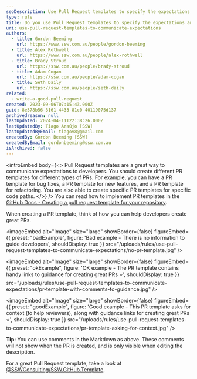 ```yaml
---
seoDescription: Use Pull Request templates to specify the expectations and requirements for each PR, streamlining the submission process and ensuring developers understand what is expected of them.
type: rule
title: Do you use Pull Request templates to specify the expectations and requirements for each PR?
uri: use-pull-request-templates-to-communicate-expectations
authors:
  - title: Gordon Beeming
    url: https://www.ssw.com.au/people/gordon-beeming
  - title: Alex Rothwell
    url: https://www.ssw.com.au/people/alex-rothwell
  - title: Brady Stroud
    url: https://ssw.com.au/people/brady-stroud
  - title: Adam Cogan
    url: https://ssw.com.au/people/adam-cogan
  - title: Seth Daily
    url: https://ssw.com.au/people/seth-daily
related:
  - write-a-good-pull-request
created: 2023-09-06T07:15:43.000Z
guid: 8e378b56-3161-4433-81c0-40119075d137
archivedreason: null
lastUpdated: 2024-04-11T22:38:26.000Z
lastUpdatedBy: Tiago Araújo [SSW]
lastUpdatedByEmail: tiagov8@gmail.com
createdBy: Gordon Beeming [SSW]
createdByEmail: gordonbeeming@ssw.com.au
isArchived: false
---
```


<introEmbed
  body={<>
Pull Request templates are a great way to communicate expectations to developers. You should create different PR templates for different types of PRs. For example, you can have a PR template for bug fixes, a PR template for new features, and a PR template for refactoring. You are also able to create specific PR templates for specific code paths.
  </>}
/>
You can read how to implement PR templates in the [GitHub Docs - Creating a pull request template for your repository](https://docs.github.com/en/communities/using-templates-to-encourage-useful-issues-and-pull-requests/creating-a-pull-request-template-for-your-repository).

When creating a PR template, think of how you can help developers create great PRs.

<imageEmbed
  alt="Image"
  size="large"
  showBorder={false}
  figureEmbed={{
    preset: "badExample",
    figure: 'Bad example - There is no information to guide developers',
    shouldDisplay: true
  }}
  src="/uploads/rules/use-pull-request-templates-to-communicate-expectations/no-pr-template.jpg"
/>

<imageEmbed
  alt="Image"
  size="large"
  showBorder={false}
  figureEmbed={{
    preset: "okExample",
    figure: 'OK example - The PR template contains handy links to guidance for creating great PRs ⭐',
    shouldDisplay: true
  }}
  src="/uploads/rules/use-pull-request-templates-to-communicate-expectations/pr-template-with-comments-to-guidance.jpg"
/>

<imageEmbed
  alt="Image"
  size="large"
  showBorder={false}
  figureEmbed={{
    preset: "goodExample",
    figure: 'Good example - This PR template asks for context (to help reviewers), along with guidance links for creating great PRs ⭐',
    shouldDisplay: true
  }}
  src="/uploads/rules/use-pull-request-templates-to-communicate-expectations/pr-template-asking-for-context.jpg"
/>

**Tip:** You can use comments in the Markdown as above. These comments will not show when the PR is created, and is only visible when editing the description.

For a great Pull Request template, take a look at [@SSWConsulting/SSW.GitHub.Template](https://github.com/SSWConsulting/SSW.GitHub.Template/blob/main/.github/pull_request_template.md).
